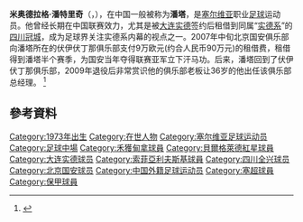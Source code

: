 {{Football player infobox
| playername = 潘塔
| fullname = 米奥德拉格·潘特里奇
| englishfullname = Miodrag Pantelić
| countryofbirth = [[南斯拉夫|前南斯拉夫]]
| cityofbirth =
| dateofbirth = {{birth date and age|1973|9|4}}
| height = {{height|m=1.72}}
| position = 中场
| currentclub = {{flagicon|SRB}} [[伏伊伏丁那足球俱乐部|伏伊伏丁那]]
| youthyears =
| youthclubs =
| years = 1992－1995年<br/>1996－2000年<br/>2000年<br/>2001－2003年<br/>2003－2006年<br/>2003－2004年<br/>2007年至今<br/>2007年
| clubs = {{flagicon|Yugoslavia|FR}} [[伏伊伏丁那足球俱乐部|伏伊伏丁那]]<br/>{{flagicon|Yugoslavia|FR}} [[贝尔格莱德红星|贝尔格莱德红星]]<br/>{{flagicon|CHN}} [[大连实德|大连实德]]<br/>{{flagicon|BUL}} [[索非亚列夫斯基|索非亚列夫斯基]]<br/>{{flagicon|CHN}} [[大连实德|大连实德]]<br/>→{{flagicon|CHN}} [[四川冠城|四川冠城]]''（租借）''<br/>{{flagicon|SRB}} [[伏伊伏丁那足球俱乐部|伏伊伏丁那]]<br/>→{{flagicon|CHN}} [[北京国安|北京国安]]''（租借）''
| caps(goals) =
| nationalyears = 1995年
| nationalteam = {{fb|SRB}}
| nationalcaps(goals) = 4{{0}}(0)
|}}
'''米奥德拉格·潘特里奇'''（'''{{lang|sr|Miodrag Pantelić}}'''，{{bd|1973年|9月4日|||P}}），在中国一般被称为'''潘塔'''，是[[塞尔维亚|塞尔维亚]]职业[[足球|足球]]运动员。他曾经长期在中国联赛效力，尤其是被[[大连实德|大连实德]]签约后租借到同属“[[实德系|实德系]]”的[[四川冠城|四川冠城]]，成为足球界关注实德系内幕的视点之一。2007年中旬北京国安俱乐部向潘塔所在的伏伊伏丁那俱乐部支付9万欧元(约合人民币90万元)的租借费，租借得到潘塔半个赛季，为国安当年夺得联赛亚军立下汗马功。后来，潘塔回到了伏伊伏丁那俱乐部，2009年退役后非常赏识他的俱乐部老板让36岁的他出任该俱乐部总经理。
<ref>{{cite news|url=http://sports.sohu.com/2004/06/18/30/news220593051.shtml|title=徐弘“离岗”受质疑 实德系想撤退从冠城开始？|publisher=东方体育日报|date=2004-06-18|accessdate=2009-02-13|archive-date=2006-09-16|archive-url=https://web.archive.org/web/20060916024911/http://sports.sohu.com/2004/06/18/30/news220593051.shtml|dead-url=no}}</ref>

==參考資料==
{{reflist}}

{{2007年中超分类名单北京}}
{{DEFAULTSORT:PANTELIC, Miodrag}}
[[Category:1973年出生|Category:1973年出生]]
[[Category:在世人物|Category:在世人物]]
[[Category:塞尔维亚足球运动员|Category:塞尔维亚足球运动员]]
[[Category:足球中場|Category:足球中場]]
[[Category:禾獲甸拿球員|Category:禾獲甸拿球員]]
[[Category:貝爾格萊德紅星球員|Category:貝爾格萊德紅星球員]]
[[Category:大连实德球员|Category:大连实德球员]]
[[Category:索菲亞利夫斯基球員|Category:索菲亞利夫斯基球員]]
[[Category:四川全兴球员|Category:四川全兴球员]]
[[Category:北京国安球员|Category:北京国安球员]]
[[Category:中国外籍足球运动员|Category:中国外籍足球运动员]]
[[Category:塞超球員|Category:塞超球員]]
[[Category:保甲球員|Category:保甲球員]]